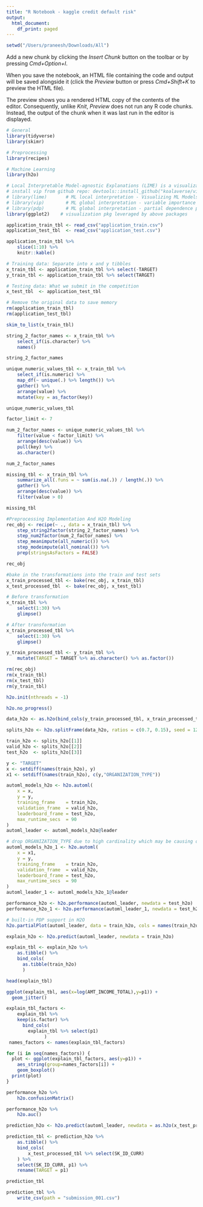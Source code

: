 ```yaml
---
title: "R Notebook - kaggle credit default risk"
output:
  html_document:
    df_print: paged
---
```


```r
setwd("/Users/praneesh/Downloads/All")
```

Add a new chunk by clicking the *Insert Chunk* button on the toolbar or by pressing *Cmd+Option+I*.

When you save the notebook, an HTML file containing the code and output will be saved alongside it (click the *Preview* button or press *Cmd+Shift+K* to preview the HTML file). 

The preview shows you a rendered HTML copy of the contents of the editor. Consequently, unlike *Knit*, *Preview* does not run any R code chunks. Instead, the output of the chunk when it was last run in the editor is displayed.
```r
# General 
library(tidyverse)
library(skimr)

# Preprocessing
library(recipes)

# Machine Learning
library(h2o)

# Local Interpretable Model-agnostic Explanations (LIME) is a visualization technique that helps explain individual predictions. 
# install vip from github repo: devtools::install_github("koalaverse/vip")
# library(lime)       # ML local interpretation - Visualizing ML Models with LIME
# library(vip)        # ML global interpretation - variable importance
# library(pdp)        # ML global interpretation - partial dependence plots
library(ggplot2)    # visualization pkg leveraged by above packages
```

```r
application_train_tbl <- read_csv("application_train.csv")
application_test_tbl  <- read_csv("application_test.csv")
```


```r
application_train_tbl %>%
    slice(1:10) %>%
    knitr::kable()
```

```r
# Training data: Separate into x and y tibbles
x_train_tbl <- application_train_tbl %>% select(-TARGET)
y_train_tbl <- application_train_tbl %>% select(TARGET)   

# Testing data: What we submit in the competition
x_test_tbl  <- application_test_tbl

# Remove the original data to save memory
rm(application_train_tbl)
rm(application_test_tbl)
```

```r
skim_to_list(x_train_tbl)
```

```r
string_2_factor_names <- x_train_tbl %>%
    select_if(is.character) %>%
    names()

string_2_factor_names
```

```r
unique_numeric_values_tbl <- x_train_tbl %>%
    select_if(is.numeric) %>%
    map_df(~ unique(.) %>% length()) %>%
    gather() %>%
    arrange(value) %>%
    mutate(key = as_factor(key))

unique_numeric_values_tbl
```

```r
factor_limit <- 7

num_2_factor_names <- unique_numeric_values_tbl %>%
    filter(value < factor_limit) %>%
    arrange(desc(value)) %>%
    pull(key) %>%
    as.character()

num_2_factor_names
```

```r
missing_tbl <- x_train_tbl %>%
    summarize_all(.funs = ~ sum(is.na(.)) / length(.)) %>%
    gather() %>%
    arrange(desc(value)) %>%
    filter(value > 0)

missing_tbl
```

```r
#Preprocessing Implementation And H2O Modeling
rec_obj <- recipe(~ ., data = x_train_tbl) %>%
    step_string2factor(string_2_factor_names) %>%
    step_num2factor(num_2_factor_names) %>%
    step_meanimpute(all_numeric()) %>%
    step_modeimpute(all_nominal()) %>%
    prep(stringsAsFactors = FALSE)

rec_obj
```

```r
#bake in the transformations into the train and test sets
x_train_processed_tbl <- bake(rec_obj, x_train_tbl) 
x_test_processed_tbl  <- bake(rec_obj, x_test_tbl)
```

```r
# Before transformation
x_train_tbl %>%
    select(1:30) %>%
    glimpse()
```

```r
# After transformation
x_train_processed_tbl %>%
    select(1:30) %>%
    glimpse()
```

```r
y_train_processed_tbl <- y_train_tbl %>%
    mutate(TARGET = TARGET %>% as.character() %>% as.factor())
```

```r
rm(rec_obj)
rm(x_train_tbl)
rm(x_test_tbl)
rm(y_train_tbl)
```

```r
h2o.init(nthreads = -1)
```

```r
h2o.no_progress()
```

```r
data_h2o <- as.h2o(bind_cols(y_train_processed_tbl, x_train_processed_tbl))
```

```r
splits_h2o <- h2o.splitFrame(data_h2o, ratios = c(0.7, 0.15), seed = 1234)

train_h2o <- splits_h2o[[1]]
valid_h2o <- splits_h2o[[2]]
test_h2o  <- splits_h2o[[3]]
```

```r
y <- "TARGET"
x <- setdiff(names(train_h2o), y)
x1 <- setdiff(names(train_h2o), c(y,"ORGANIZATION_TYPE"))

automl_models_h2o <- h2o.automl(
    x = x,
    y = y,
    training_frame    = train_h2o,
    validation_frame  = valid_h2o,
    leaderboard_frame = test_h2o,
    max_runtime_secs  = 90
)
automl_leader <- automl_models_h2o@leader

# drop ORGANIZATION_TYPE due to high cardinality which may be causing overfitting in training!
automl_models_h2o_1 <- h2o.automl(
    x = x1,
    y = y,
    training_frame    = train_h2o,
    validation_frame  = valid_h2o,
    leaderboard_frame = test_h2o,
    max_runtime_secs  = 90
)
automl_leader_1 <- automl_models_h2o_1@leader

```

```r
performance_h2o <- h2o.performance(automl_leader, newdata = test_h2o)
performance_h2o_1 <- h2o.performance(automl_leader_1, newdata = test_h2o)
```

```r
# built-in PDP support in H2O
h2o.partialPlot(automl_leader, data = train_h2o, cols = names(train_h2o[4]))
```

```r
explain_h2o <- h2o.predict(automl_leader, newdata = train_h2o)

explain_tbl <- explain_h2o %>%
    as.tibble() %>%
    bind_cols(
      as.tibble(train_h2o)
      ) 

head(explain_tbl)

```

```r
ggplot(explain_tbl, aes(x=log(AMT_INCOME_TOTAL),y=p1)) +
  geom_jitter()
```
```r
explain_tbl_factors <-
    explain_tbl %>% 
    keep(is.factor) %>%
      bind_cols(
        explain_tbl %>% select(p1)
              )
 names_factors <- names(explain_tbl_factors)
```

```r
for (i in seq(names_factors)) {
  plot <- ggplot(explain_tbl_factors, aes(y=p1)) +
    aes_string(group=names_factors[i]) +
    geom_boxplot()
  print(plot)
}
```

```r
performance_h2o %>%
    h2o.confusionMatrix()
```

```r
performance_h2o %>%
    h2o.auc()
```

```r
prediction_h2o <- h2o.predict(automl_leader, newdata = as.h2o(x_test_processed_tbl)) 

```

```r
prediction_tbl <- prediction_h2o %>%
    as.tibble() %>%
    bind_cols(
        x_test_processed_tbl %>% select(SK_ID_CURR)
    ) %>%
    select(SK_ID_CURR, p1) %>%
    rename(TARGET = p1)

prediction_tbl
```

```r
prediction_tbl %>%
    write_csv(path = "submission_001.csv")
```